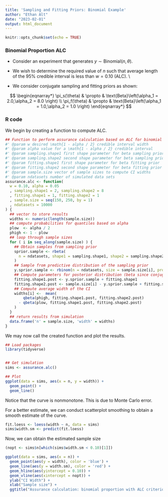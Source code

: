```yaml
---
title: 'Sampling and Fitting Priors: Binomial Example'
author: "Ethan Alt"
date: "2023-02-01"
output: html_document
---
```


```r
knitr::opts_chunk$set(echo = TRUE)
```

### Binomial Proportion ALC

* Consider an experiment that generates $y \sim \text{Binomial}\left(n, \theta\right)$. 

* We wish to determine the required value of $n$ such that average length of the 95\% credible interval is less than $w=0.10$ (ALC). \\

* We consider conjugate sampling and fitting priors as shown:

$$
\begin{eqnarray*}
    \pi_s(\theta) & \propto & \text{Beta}\left(\alpha_1 = 2.0,\alpha_2 = 8.0 \right) \\
    \pi_f(\theta) & \propto & \text{Beta}\left(\alpha_1 = 1.0,\alpha_2 = 1.0 \right)					
\end{eqnarray*}
$$

### R code

We begin by creating a function to compute ALC.

```r
## Function to perform assurance calculation based on ALC for binomial proportion
#' @param w desired \math{1 - alpha / 2} credible interval width
#' @param alpha value for a \math{1 - alpha / 2} credible interval
#' @param sampling.shape1 first shape parameter for beta sampling prior
#' @param sampling.shape2 second shape parameter for beta sampling prior
#' @param fitting.shape1 first shape parameter for beta fitting prior
#' @param fitting.shape2 second shape parameter for beta fitting prior
#' @param sample.size vector of sample sizes to compute CI widths
#' @param ndatasets number of simulated data sets
assurance.alc <- function(
  w = 0.10, alpha = 0.05
  , sampling.shape1 = 2, sampling.shape2 = 8
  , fitting.shape1 = 1, fitting.shape2 = 1
  , sample.size = seq(150, 250, by = 1)
  , ndatasets = 10000
) {
  ## vector to store results
  widths <- numeric(length(sample.size))
  ## compute probabilities for quantiles based on alpha
  plow  <- alpha / 2
  phigh <- 1 - plow
  ## loop through sample sizes
  for ( i in seq_along(sample.size) ) {
    ## Obtain samples from sampling prior
    sprior.sample <- rbeta(
      n = ndatasets, shape1 = sampling.shape1, shape2 = sampling.shape2
    )
    ## Sample from predictive distribution of the sampling prior
    y.sprior.sample <- rbinom(n = ndatasets, size = sample.size[i], prob = sprior.sample)
    ## Compute parameters for posterior distribution (beta since conjugate)
    fitting.shape1.post <- y.sprior.sample + fitting.shape1
    fitting.shape2.post <- sample.size[i] - y.sprior.sample + fitting.shape2
    ## Compute average width of the CI
    widths[i] <-  mean(
        qbeta(phigh, fitting.shape1.post, fitting.shape2.post)
      - qbeta(plow, fitting.shape1.post, fitting.shape2.post)
    )
  }
  ## return results from simulation
  data.frame('n' = sample.size, 'width' = widths)
}
```

We may now call the created function and plot the results.

```r
## Load packages
library(tidyverse)


## Get simulation
sims <- assurance.alc()

## Plot
ggplot(data = sims, aes(x = n, y = width)) + 
  geom_point() + 
  geom_line()
```

Notice that the curve is nonmonotone. This is due to Monte Carlo error.

For a better estimate, we can conduct scatterplot smoothing to obtain a
smooth estimate of the curve.

```r
fit.loess <- loess(width ~ n, data = sims)
sims$width.sm <- predict(fit.loess)
```

Now, we can obtain the estimated sample size

```r
(nopt <- sims$n[which(sims$width.sm < 0.10)[1]])
```

```r
ggplot(data = sims, aes(x = n)) +
  geom_point(aes(y = width), color = 'blue') + 
  geom_line(aes(y = width.sm), color = 'red') + 
  geom_hline(aes(yintercept = 0.10)) + 
  geom_vline(aes(xintercept = nopt)) +
  ylab("CI Width") + 
  xlab("Sample size") + 
  ggtitle("Assurance calculation: binomial proportion with ALC criterion")
```




